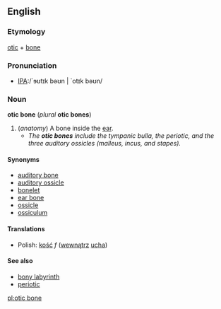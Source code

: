 ==English==
===Etymology===
[[otic]] + [[bone]]

===Pronunciation===
*[[Pronunciation guide|IPA]]:/`ɘʊtɪk bəʊn | `otɪk bəʊn/ 

===Noun===
'''otic bone''' (''plural'' '''otic bones''')

# (''anatomy'') A bone inside the [[ear]].
#*''The '''otic bones''' include the tympanic bulla, the periotic, and the three auditory ossicles (malleus, incus, and stapes).''

====Synonyms====
*[[auditory bone]]
*[[auditory ossicle]]
*[[bonelet]]
*[[ear bone]]
*[[ossicle]]
*[[ossiculum]]

====Translations====
*Polish: [[kość]] ''f'' ([[wewnątrz]] [[ucho|ucha]])

====See also====
*[[bony labyrinth]]
*[[periotic]]

[[pl:otic bone]]